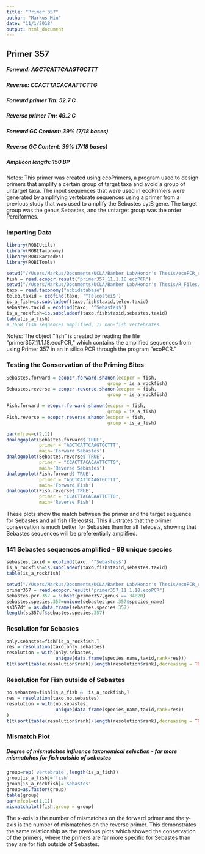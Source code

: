 ```yaml
---
title: "Primer 357"
author: "Markus Min"
date: "11/1/2018"
output: html_document
---
```

## Primer 357
##### Forward: AGCTCATTCAAGTGCTTT
##### Reverse: CCACTTACACAATTCTTG
##### Forward primer Tm: 52.7 C
##### Reverse primer Tm: 49.2 C
##### Forward GC Content: 39% (7/18 bases)
##### Reverse GC Content: 39% (7/18 bases)
##### Amplicon length: 150 BP

Notes: This primer was created using ecoPrimers, a program used to design primers that amplify a certain group of target taxa and avoid a group of untarget taxa. The input sequences that were used in ecoPrimers were generated by amplifying vertebrate sequences using a primer from a previous study that was used to amplify the Sebastes cytB gene. The target group was the genus Sebastes, and the untarget group was the order Perciformes. 


### Importing Data 
```r
library(ROBIUtils)
library(ROBITaxonomy)
library(ROBIBarcodes)
library(ROBITools)

setwd("//Users/Markus/Documents/UCLA/Barber Lab/Honor's Thesis/ecoPCR_results")
fish = read.ecopcr.result("primer357_11.1.18.ecoPCR")
setwd("//Users/Markus/Documents/UCLA/Barber Lab/Honor's Thesis/R_Files/ncbidb")
taxo = read.taxonomy("ncbidatabase")
teleo.taxid = ecofind(taxo, '^Teleostei$')
is_a_fish=is.subcladeof(taxo,fish$taxid,teleo.taxid)
sebastes.taxid = ecofind(taxo, '^Sebastes$')
is_a_rockfish=is.subcladeof(taxo,fish$taxid,sebastes.taxid)
table(is_a_fish)
# 1658 fish sequences amplified, 11 non-fish vertebrates

```
Notes: The object "fish" is created by reading the file "primer357_11.1.18.ecoPCR," which contains the amplified sequences from using Primer 357 in an in silico PCR through the program "ecoPCR."

### Testing the Conservation of the Priming Sites
```r


Sebastes.forward = ecopcr.forward.shanon(ecopcr = fish,
                                     group = is_a_rockfish)
Sebastes.reverse = ecopcr.reverse.shanon(ecopcr = fish,
                                     group = is_a_rockfish)

Fish.forward = ecopcr.forward.shanon(ecopcr = fish,
                                     group = is_a_fish)
Fish.reverse = ecopcr.reverse.shanon(ecopcr = fish,
                                     group = is_a_fish)

par(mfrow=c(2,1))
dnalogoplot(Sebastes.forward$'TRUE',
            primer = "AGCTCATTCAAGTGCTTT",
            main='Forward Sebastes')
dnalogoplot(Sebastes.reverse$'TRUE',
            primer = "CCACTTACACAATTCTTG",
            main='Reverse Sebastes')
dnalogoplot(Fish.forward$'TRUE',
            primer = "AGCTCATTCAAGTGCTTT",
            main='Forward Fish')
dnalogoplot(Fish.reverse$'TRUE',
            primer = "CCACTTACACAATTCTTG",
            main='Reverse Fish')

```

These plots show the match between the primer and the target sequence for Sebastes and all fish (Teleosts). This illustrates that the primer conservation is much better for Sebastes than for all Teleosts, showing that Sebastes sequences will be preferentially amplified.

### 141 Sebastes sequences amplified - 99 unique species
```r
sebastes.taxid = ecofind(taxo, '^Sebastes$')
is_a_rockfish=is.subcladeof(taxo,fish$taxid,sebastes.taxid)
table(is_a_rockfish)

setwd("//Users/Markus/Documents/UCLA/Barber Lab/Honor's Thesis/ecoPCR_results")
primer357 = read.ecopcr.result("primer357_11.1.18.ecoPCR")
sebastes.pcr.357 = subset(primer357,genus == 34820)
sebastes.species.357=unique(sebastes.pcr.357$species_name)
ss357df = as.data.frame(sebastes.species.357)
length(ss357df$sebastes.species.357)
```

### Resolution for Sebastes
```r
only.sebastes=fish[is_a_rockfish,]
res = resolution(taxo,only.sebastes)
resolution = with(only.sebastes,
                  unique(data.frame(species_name,taxid,rank=res)))
t(t(sort(table(resolution$rank)/length(resolution$rank),decreasing = TRUE)))

```

### Resolution for Fish outside of Sebastes
```r
no.sebastes=fish[is_a_fish & !is_a_rockfish,]
res = resolution(taxo,no.sebastes)
resolution = with(no.sebastes,
                  unique(data.frame(species_name,taxid,rank=res))
)
t(t(sort(table(resolution$rank)/length(resolution$rank),decreasing = TRUE)))
```

### Mismatch Plot
##### Degree of mismatches influence taxonomical selection - far more mismatches for fish outside of sebastes
```r
group=rep('vertebrate',length(is_a_fish))
group[is_a_fish]='fish'
group[is_a_rockfish]='Sebastes'
group=as.factor(group)
table(group)
par(mfcol=c(1,1))
mismatchplot(fish,group = group)
```

The x-axis is the number of mismatches on the forward primer and the y-axis is the number of mismatches on the reverse primer. This demonstrates the same relationship as the previous plots which showed the conservation of the primers, where the primers are far more specific for Sebastes than they are for fish outside of Sebastes.

